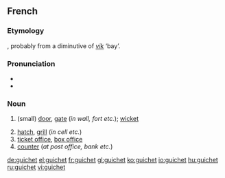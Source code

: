 ==French==

===Etymology===
{{etyl|fro|fr}}, probably from a diminutive of {{etyl|non|fr}} ''[[vik]]'' ‘bay’.

===Pronunciation===
* {{IPA|/giʃe/|lang=fr}}
* {{audio|Fr-guichet.ogg|Audio}}

===Noun===
{{fr-noun|m}}

# {{archaic|lang=fr}} (small) [[door]], [[gate]] (''in wall, fort etc.''); [[wicket]]
# [[hatch]], [[grill]] (''in cell etc.'')
# [[ticket office]], [[box office]]
# [[counter]] (''at post office, bank etc.'')

[[de:guichet]]
[[el:guichet]]
[[fr:guichet]]
[[gl:guichet]]
[[ko:guichet]]
[[io:guichet]]
[[hu:guichet]]
[[ru:guichet]]
[[vi:guichet]]